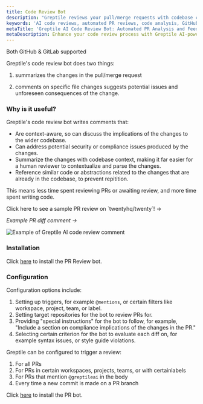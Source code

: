 ```yaml
---
title: Code Review Bot
description: "Greptile reviews your pull/merge requests with codebase context-aware comments"
keywords: 'AI code reviews, automated PR reviews, code analysis, GitHub integration, GitLab integration, codebase context'
metaTitle: 'Greptile AI Code Review Bot: Automated PR Analysis and Feedback'
metaDescription: Enhance your code review process with Greptile AI-powered bot. Get context-aware comments and codebase-specific feedback on your pull requests.'
---
```


<Note>Both GitHub & GitLab supported</Note>

Greptile's code review bot does two things:

1. summarizes the changes in the pull/merge request

2. comments on specific file changes suggests potential issues and unforeseen consequences of the change.

### Why is it useful?

Greptile's code review bot writes comments that:

- Are context-aware, so can discuss the implications of the changes to the wider codebase.
- Can address potential security or compliance issues produced by the changes.
- Summarize the changes with codebase context, making it far easier for a human reviewer to contextualize and parse the changes.
- Reference similar code or abstractions related to the changes that are already in the codebase, to prevent repitition.

This means less time spent reviewing PRs or awaiting review, and more time spent writing code.

<Card href="https://github.com/twentyhq/twenty/pull/5718">
  Click here to see a sample PR review on `twentyhq/twenty`! ->
</Card>

_Example PR diff comment ->_

<Frame>
  <img src="/images/cr.png" alt="Example of Greptile AI code review comment" />
</Frame>

### Installation

Click [here](https://app.greptile.com/) to install the PR Review bot.

### Configuration

Configuration options include:

1. Setting up triggers, for example `@mentions`, or certain filters like workspace, project, team, or label.
2. Setting target repositories for the bot to review PRs for.
3. Providing "special instructions" for the bot to follow, for example, "Include a section on compliance implications of the changes in the PR."
4. Selecting certain criterion for the bot to evaluate each diff on, for example syntax issues, or style guide violations.

Greptile can be configured to trigger a review:

1. For all PRs
2. For PRs in certain workspaces, projects, teams, or with certainlabels
3. For PRs that mention `@greptileai` in the body
4. Every time a new commit is made on a PR branch

Click [here](https://app.greptile.com/) to install the PR bot.